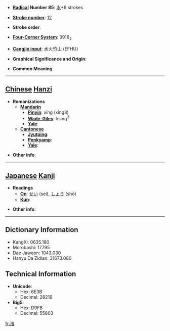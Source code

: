 * '''[[Wiktionary:Chinese radical index| Radical]] Number 85''': [[Wiktionary:Chinese radical index 水|水]]+9 strokes

* '''[[Wiktionary:Chinese total strokes index|Stroke number]]''': [[Wiktionary:Chinese total strokes index 12|12]]

* '''Stroke order''': 

* '''[[Wiktionary:Chinese four corner index|Four-Corner System]]''': 3916<sub>2</sub>

* '''[[Wiktionary:Chinese Cangjie index|Cangjie input]]''': 水火竹山 (EFHU)

* '''Graphical Significance and Origin''': 

* '''Common Meaning'''

----

== [[Chinese]] [[Hanzi]] ==

* '''Romanizations'''
** '''[[Mandarin]]'''
*** '''[[Pinyin]]''': xǐng (xing3)
*** '''[[Wade-Giles]]''': hsing<sup>3</sup>
*** '''[[Yale]]''': 
** '''[[Cantonese]]'''
*** '''[[Jyutping]]''':
*** '''[[Penkyamp]]''': 
*** '''[[Yale]]''': 

* '''Other info''': 

----

== [[Japanese]] [[Kanji]] ==

* '''Readings'''
** '''[[On]]''': [[せい]] (sei), [[しょう]] (shō)
** '''[[Kun]]''': 

* '''Other info''':  

----

== Dictionary Information ==

* KangXi: 0635.180
* Morobashi: 17795
* Dae Jaweon: 1043.030
* Hanyu Da Zidian: 31673.080

== Technical Information ==

* '''Unicode''':
** Hex: 6E3B
** Decimal: 28219
* '''Big5''':
** Hex: D9FB
** Decimal: 55803

[[fr:渻]]